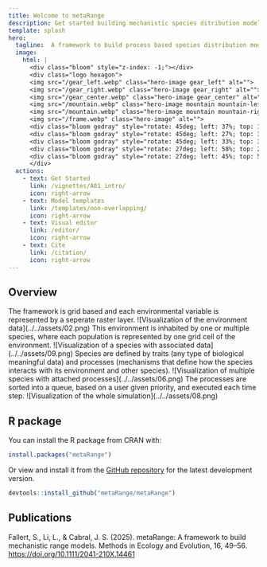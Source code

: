 ```yaml
---
title: Welcome to metaRange
description: Get started building mechanistic species ditribution models site with metaRange.
template: splash
hero:
  tagline:  A framework to build process based species distribution models focusing on metapopulation dynamics and species interactions.
  image:
    html: |
      <div class="bloom" style="z-index: -1;"></div>
      <div class="logo hexagon">
      <img src="/gear_left.webp" class="hero-image gear_left" alt="">
      <img src="/gear_right.webp" class="hero-image gear_right" alt="">
      <img src="/gear_center.webp" class="hero-image gear_center" alt="">
      <img src="/mountain.webp" class="hero-image mountain mountain-left" alt="">
      <img src="/mountain.webp" class="hero-image mountain mountain-right" alt="">
      <img src="/frame.webp" class="hero-image" alt="">
      <div class="bloom godray" style="rotate: 45deg; left: 37%; top: 10%;"></div>
      <div class="bloom godray" style="rotate: 45deg; left: 27%; top: 30%;"></div>
      <div class="bloom godray" style="rotate: 45deg; left: 33%; top: 3%"></div>
      <div class="bloom godray" style="rotate: 27deg; left: 58%; top: 24%;"></div>
      <div class="bloom godray" style="rotate: 27deg; left: 45%; top: 50%;"></div>
      </div>
  actions:
    - text: Get Started
      link: /vignettes/A01_intro/
      icon: right-arrow
    - text: Model templates
      link: /templates/non-overlapping/
      icon: right-arrow
    - text: Visual editor
      link: /editor/
      icon: right-arrow
    - text: Cite
      link: /citation/
      icon: right-arrow
---
```




## Overview

<CardGrid>
  <Card title="Environment">
    The framework is grid based and each environmental variable is represented by a seperate raster layer.
    ![Visualization of the environment data](../../assets/02.png)
  </Card>
  <Card title="Species">
    This environment is inhabited by one or multiple species, where each population is represented by one grid cell of the environment.
    ![Visualization of a species with associated data](../../assets/09.png)
  </Card>
    <Card title="Mechanisms">
    Species are defined by traits (any type of biological meaningful data) and processes (mechanisms that define how the species interacts with its environment and other species).
    ![Visualization of multiple species with attached processes](../../assets/06.png)
  </Card>
  <Card title="Execution">
    The processes are sorted into a queue, based on a user given priority, and executed each time step.
    ![Visualization of the whole simulation](../../assets/08.png)
  </Card>
</CardGrid>

## R package
You can install the R package from CRAN with:

```r
install.packages("metaRange")
```

Or view and install it from the [GitHub repository](https://github.com/metaRange/metaRange) for the latest development version.
```r
devtools::install_github("metaRange/metaRange")
```

## Publications

Fallert, S., Li, L., & Cabral, J. S. (2025). metaRange: A framework to build mechanistic range models. Methods in Ecology and Evolution, 16, 49–56. https://doi.org/10.1111/2041-210X.14461
